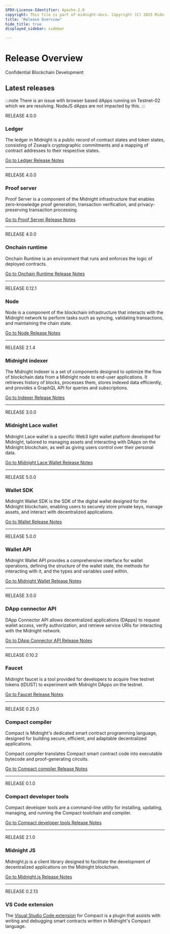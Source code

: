 ```yaml
---
SPDX-License-Identifier: Apache-2.0
copyright: This file is part of midnight-docs. Copyright (C) 2025 Midnight Foundation. Licensed under the Apache License, Version 2.0 (the "License"); You may not use this file except in compliance with the License. You may obtain a copy of the License at http://www.apache.org/licenses/LICENSE-2.0 Unless required by applicable law or agreed to in writing, software distributed under the License is distributed on an "AS IS" BASIS, WITHOUT WARRANTIES OR CONDITIONS OF ANY KIND, either express or implied. See the License for the specific language governing permissions and limitations under the License.
title: "Release Overview"
hide_title: true
displayed_sidebar: sidebar

---
```


<h1 style={{ marginBottom: '0.1rem' }}>Release Overview</h1>

<div 
  style={{
    marginTop: '0',
    fontSize: '1rem',
    fontWeight: 'normal',
    marginBottom: '0.5rem'
  }}
>
  Confidential Blockchain Development
</div>

## Latest releases

:::note
There is an issue with browser based dApps running on Testnet-02 which we are resolving. NodeJS dApps are not impacted by this.
:::

RELEASE 4.0.0

### Ledger

The ledger in Midnight is a public record of contract states and token states, consisting of Zswap’s cryptographic commitments and a mapping of contract addresses to their respective states.

[Go to Ledger Release Notes](./ledger)

---

RELEASE 4.0.0

### Proof server

Proof Server is a component of the Midnight infrastructure that enables zero-knowledge proof generation, transaction verification, and privacy-preserving transaction processing.

[Go to Proof Server Release Notes](./proof-server)

---

RELEASE 4.0.0

### Onchain runtime

Onchain Runtime is an environment that runs and enforces the logic of deployed contracts.

[Go to Onchain Runtime Release Notes](./onchain-runtime)

---

RELEASE 0.12.1

### Node

Node is a component of the blockchain infrastructure that interacts with the Midnight network to perform tasks such as syncing, validating transactions, and maintaining the chain state.

[Go to Node Release Notes](./node)

---

RELEASE 2.1.4

### Midnight indexer

The Midnight Indexer is a set of components designed to optimize the flow of blockchain data from a Midnight node to end-user applications. It retrieves history of blocks, processes them, stores indexed data efficiently, and provides a GraphQL API for queries and subscriptions.

[Go to Indexer Release Notes](./midnight-indexer)

---

RELEASE 3.0.0

### Midnight Lace wallet

Midnight Lace wallet is a specific Web3 light wallet platform developed for Midnight, tailored to managing assets and interacting with DApps on the Midnight blockchain, as well as giving users control over their personal data.

[Go to Midnight Lace Wallet Release Notes](./lace)

---

RELEASE 5.0.0

### Wallet SDK

Midnight Wallet SDK is the SDK of the digital wallet designed for the Midnight blockchain, enabling users to securely store private keys, manage assets, and interact with decentralized applications.

[Go to Wallet Release Notes](./wallet)

---

RELEASE 5.0.0

### Wallet API

Midnight Wallet API provides a comprehensive interface for wallet operations, defining the structure of the wallet state, the methods for interacting with it, and the types and variables used within.

[Go to Midnight Wallet Release Notes](./midnight-wallet-api)

---

RELEASE 3.0.0

### DApp connector API

DApp Connector API allows decentralized applications (DApps) to request wallet access, verify authorization, and retrieve service URIs for interacting with the Midnight network.

[Go to DApp Connector API Release Notes](./dapp-connector-api)

---

RELEASE 0.10.2

### Faucet

Midnight faucet is a tool provided for developers to acquire free testnet tokens (tDUST) to experiment with Midnight DApps on the testnet. 

[Go to Faucet Release Notes](./faucet)

---

RELEASE 0.25.0

### Compact compiler

Compact is Midnight's dedicated smart contract programming language, designed for building secure, efficient, and adaptable decentralized applications.

Compact compiler translates Compact smart contract code into executable bytecode and proof-generating circuits.

[Go to Compact compiler Release Notes](./compact)

---

RELEASE 0.1.0

### Compact developer tools

Compact developer tools are a command-line utility for installing, updating, managing, and running the Compact toolchain and compiler.

[Go to Compact developer tools Release Notes](./compact)

---

RELEASE 2.1.0

### Midnight JS

Midnight.js is a client library designed to facilitate the development of decentralized applications on the Midnight blockchain.

[Go to Midnight.js Release Notes](./midnight-js)

---

RELEASE 0.2.13

### VS Code extension

The [Visual Studio Code extension](./vs-code-extension) for Compact is a plugin that assists with writing and debugging smart contracts written in Midnight's Compact language.
